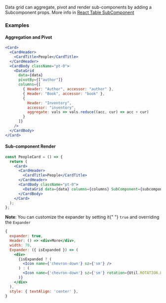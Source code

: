 
Data grid can aggregate, pivot and render sub-components by adding a Subcomponent props.
More info in [React Table SubComponent](https://github.com/tannerlinsley/react-table/tree/v6#sub-tables-and-sub-components)

### Examples

#### Aggregation and Pivot

<AggregationDataGrid />

```jsx
<Card>
  <CardHeader>
    <CardTitle>People</CardTitle>
  </CardHeader>
  <CardBody className="pt-0">
    <DataGrid
      data={data}
      pivotBy={["author"]}
      columns={[
        { Header: "Author", accessor: "author" },
        { Header: "Book", accessor: "book" },
        {
          Header: "Inventory",
          accessor: "inventory",
          aggregate: vals => vals.reduce((acc, cur) => acc + cur)
        }
      ]}
    />
  </CardBody>
</Card>
```

#### Sub-component Render

<SubcomponentDataGrid />

```jsx
const PeopleCard = () => {
  return (
    <Card>
      <CardHeader>
        <CardTitle>People</CardTitle>
      </CardHeader>
      <CardBody className="pt-0">
        <DataGrid data={data} columns={columns} SubComponent={subcomponent} />
      </CardBody>
    </Card>
  );
};
```

<Alert color="info">
  <strong>Note</strong>: You can customize the expander by setting it{" "}
  <code>true</code> and overriding the <code>Expander</code>
</Alert>

```jsx
{
  expander: true,
  Header: () => <div>More</div>,
  width: 70,
  Expander: ({ isExpanded }) => (
    <div>
      {isExpanded ? (
        <Icon name={'chevron-down'} sz={'sm'} />
      ) : (
        <Icon name={'chevron-down'} sz={'sm'} rotation={Util.ROTATION.LEFT} />
      )}
    </div>
  ),
  style: { textAlign: 'center' },
}
```

